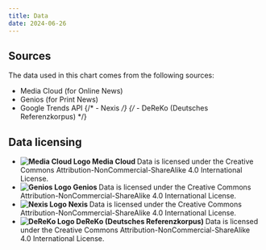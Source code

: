```yaml
---
title: Data
date: 2024-06-26
---
```


## Sources

The data used in this chart comes from the following sources:

- Media Cloud (for Online News)
- Genios (for Print News)
- Google Trends API
{/* - Nexis */}
{/* - DeReKo (Deutsches Referenzkorpus) */}

## Data licensing

<ul className="sm:grid sm:grid-cols-2 gap-x-4 gap-y-1 p-0 m-0">
  <li className="flex flex-col m-0 p-0 gap-2">
    <strong className="m-0 grid grid-cols-[auto_1fr] gap-x-2 items-center pb-1 border-b border-grayLight">
      <img
        src={`/images/docs/mediacloud-favicon.png`}
        className="m-0 aspect-square"
        alt="Media Cloud Logo"
        width={20}
        height={20}
      />
      <span>Media Cloud</span>
    </strong>
    <span className="leading-tight text-sm text-grayDark">Data is licensed under the Creative Commons Attribution-NonCommercial-ShareAlike 4.0 International License.</span>
  </li>
  <li className="flex flex-col m-0 p-0 gap-2">
    <strong className="m-0 grid grid-cols-[auto_1fr] gap-x-2 items-center pb-1 border-b border-grayLight">
      <img
        src={`/images/docs/genios-favicon.png`}
        className="m-0 aspect-square"
        alt="Genios Logo"
        width={20}
        height={20}
      />
      <span>Genios</span>
    </strong>
    <span className="leading-tight text-sm text-grayDark">Data is licensed under the Creative Commons Attribution-NonCommercial-ShareAlike 4.0 International License.</span>
  </li>
  <li className="flex flex-col m-0 p-0 gap-2">
    <strong className="m-0 grid grid-cols-[auto_1fr] gap-x-2 items-center pb-1 border-b border-grayLight">
      <img
        src={`/images/docs/nexis-favicon.png`}
        className="m-0 aspect-square"
        alt="Nexis Logo"
        width={20}
        height={20}
      />
      <span>Nexis</span>
    </strong>
    <span className="leading-tight text-sm text-grayDark">Data is licensed under the Creative Commons Attribution-NonCommercial-ShareAlike 4.0 International License.</span>
  </li>
  <li className="flex flex-col m-0 p-0 gap-2">
    <strong className="m-0 grid grid-cols-[auto_1fr] gap-x-2 items-center pb-1 border-b border-grayLight">
      <img
        src={`/images/docs/dereko-favicon.png`}
        className="m-0 aspect-square"
        alt="DeReKo Logo"
        width={20}
        height={20}
      />
      <span>DeReKo (Deutsches Referenzkorpus)</span>
    </strong>
    <span className="leading-tight text-sm text-grayDark">Data is licensed under the Creative Commons Attribution-NonCommercial-ShareAlike 4.0 International License.</span>
  </li>
</ul>
